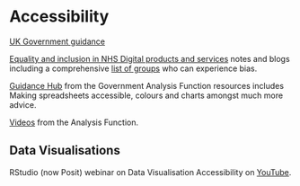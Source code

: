 # Accessibility

[UK Government guidance](https://www.gov.uk/guidance/accessibility-requirements-for-public-sector-websites-and-apps)

[Equality and inclusion in NHS Digital products and services](https://docs.google.com/document/d/1dAqglXGTuYjadNg8RkNFtOFqfNgm2jbzGjZwEU3C_Eg/edit#heading=h.ssskjtmeglh0) notes and blogs including a comprehensive [list of groups](https://docs.google.com/document/d/1dAqglXGTuYjadNg8RkNFtOFqfNgm2jbzGjZwEU3C_Eg/edit#heading=h.2gcsosi4s7qj) who can experience bias.

[Guidance Hub](https://analysisfunction.civilservice.gov.uk/policy-store/) from the Government Analysis Function resources includes Making spreadsheets accessible, colours and charts amongst much more advice. 

[Videos](https://www.youtube.com/@GovAnalysisFunction) from the Analysis Function.

## Data Visualisations

RStudio (now Posit) webinar on Data Visualisation Accessibility on [YouTube](https://www.youtube.com/watch?v=l_U3hQ6mm60).
